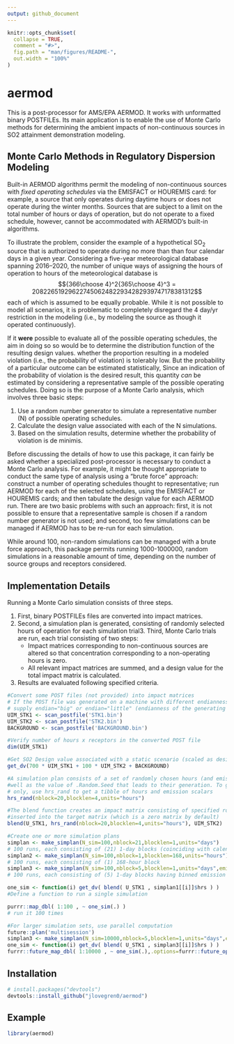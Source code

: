 ```yaml
---
output: github_document
---
```


<!-- README.md is generated from README.Rmd. Please edit that file -->

```r
knitr::opts_chunk$set(
  collapse = TRUE,
  comment = "#>",
  fig.path = "man/figures/README-",
  out.width = "100%"
)
```

# aermod

<!-- badges: start -->
<!-- badges: end -->

This is a post-processor for AMS/EPA AERMOD.  It works with unformatted binary POSTFILEs. Its main application is to enable the use of Monte Carlo methods for determining the ambient impacts of non-continuous sources in SO2 attainment demonstration modeling.

## Monte Carlo Methods in Regulatory Dispersion Modeling

Built-in AERMOD algorithms permit the modeling of non-continuous sources with *fixed operating schedules* via the EMISFACT or HOUREMIS card: for example, a source that only operates during daytime hours or does not operate during the winter months. Sources that are subject to a limit on the total number of hours or days of operation, but do not operate to a fixed schedule, however, cannot be accommodated with AERMOD's built-in algorithms.

To illustrate the problem, consider the example of a hypothetical SO~2~ source that is authorized to operate during no more than than four calendar days in a given year. Considering a five-year meteorological database spanning 2016--2020, the number of unique ways of assigning the hours of operation to hours of the meteorological database is $${366\choose 4}^2{365\choose 4}^3 = 208226519296227450624822934282939747178381312$$ each of which is assumed to be equally probable. While it is not possible to model all scenarios, it is problematic to completely disregard the 4 day/yr restriction in the modeling (i.e., by modeling the source as though it operated continuously).

If it **were** possible to evaluate all of the possible operating schedules, the aim in doing so so would be to determine the distribution function of the resulting design values. whether the proportion resulting in a modeled violation (i.e., the probability of violation) is tolerably low. But the probability of a particular outcome can be estimated statistically, Since an indication of the probability of violation is the desired result, this quantity *can* be estimated by considering a representative sample of the possible operating schedules. Doing so is the purpose of a Monte Carlo analysis, which involves three basic steps:

1. Use a random number generator to simulate a representative number (N) of possible operating schedules.
2. Calculate the design value associated with each of the N simulations.
3. Based on the simulation results, determine whether the probability of violation is de minimis.

Before discussing the details of how to use this package, it can fairly be asked whether a specialized post-processor is necessary to conduct a Monte Carlo analysis. For example, it might be thought appropriate to conduct the same type of analysis using a "brute force" approach: construct a number of operating schedules thought to representative; run AERMOD for each of the selected schedules, using the EMISFACT or HOUREMIS cards; and then tabulate the design value for each AERMOD run. There are two basic problems with such an approach: first, it is not possible to ensure that a representative sample is chosen if a random number generator is not used; and second, too few simulations can be managed if AERMOD has to be re-run for each simulation.

While around 100, non-random simulations can be managed with a brute force approach, this package permits running 1000-1000000, random simulations in a reasonable amount of time, depending on the number of source groups and receptors considered.

## Implementation Details


Running a Monte Carlo simulation consists of three steps. 

1. First, binary POSTFILEs files are converted into impact matrices. 
2. Second, a simulation plan is generated, consisting of randomly selected hours of operation for each simulation trial3. Third, Monte Carlo trials are run, each trial consisting of two steps:
    + Impact matrices corresponding to non-continuous sources are altered so that concentration corresponding to a non-operating hours is zero.
    + All relevant impact matrices are summed, and a design value for the total impact matrix is calculated.
4.  Results are evaluated following specified criteria.


``` r
#Convert some POST files (not provided) into impact matrices
# If the POST file was generated on a machine with different endianness than your own,
# supply endian="big" or endian="little" (endianness of the generating machine)
UIM_STK1 <- scan_postfile('STK1.bin')
UIM_STK2 <- scan_postfile('STK2.bin')
BACKGROUND <- scan_postfile('BACKGROUND.bin')

#Verify number of hours x receptors in the converted POST file
dim(UIM_STK1)

#Get SO2 Design value associated with a static scenario (scaled as desired)
get_dv(700 * UIM_STK1 + 100 * UIM_STK2 + BACKGROUND)

#A simulation plan consists of a set of randomly chosen hours (and emission rates, if desired), as
#well as the value of .Random.Seed that leads to their generation. To generate random hours
# only, use hrs_rand to get a tibble of hours and emission scalars
hrs_rand(nblock=20,blocklen=4,units="hours")

#The blend function creates an impact matrix consisting of specified rows from the source matrix
#inserted into the target matrix (which is a zero matrix by default)
blend(U_STK1, hrs_rand(nblock=20,blocklen=4,units="hours"), UIM_STK2)

#Create one or more simulation plans 
simplan <- make_simplan(N_sim=100,nblock=21,blocklen=1,units="days")
# 100 runs, each consisting of (21) 1-day blocks (coinciding with calendar days)
simplan2 <- make_simplan(N_sim=100,nblock=1,blocklen=168,units="hours")
# 100 runs, each consisting of (1) 168-hour block
simplan3 <- make_simplan(N_sim=100,nblock=5,blocklen=1,units="days",emis_scale=c(750,750,200,200,200))
# 100 runs, each consisting of (5) 1-day blocks having binned emission rates of 750 lb/hr (2 days) and 200 lb/hr (3 days)

one_sim <- function(i) get_dv( blend( U_STK1 , simplan1[[i]]$hrs ) )
#Define a function to run a single simulation

purrr::map_dbl( 1:100 , ~ one_sim(.) )
# run it 100 times

#For larger simulation sets, use parallel computation
future::plan('multisession')
simplan3 <- make_simplan(N_sim=10000,nblock=5,blocklen=1,units="days",emis_scale=c(750,750,200,200,200))
one_sim <- function(i) get_dv( blend( U_STK1 , simplan3[[i]]$hrs ) )
furrr::future_map_dbl( 1:10000 , ~ one_sim(.),.options=furrr::future_options(seed=TRUE) )
```

## Installation

``` r
# install.packages("devtools")
devtools::install_github("jlovegren0/aermod")
```
## Example

```r
library(aermod)
```


